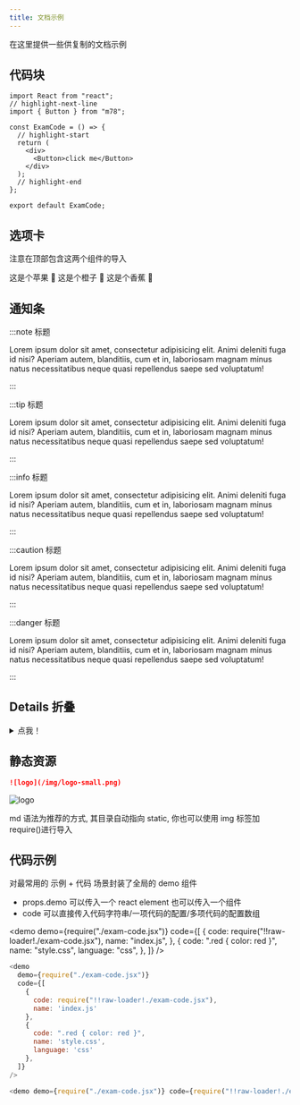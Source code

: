 ```yaml
---
title: 文档示例
---
```



在这里提供一些供复制的文档示例

## 代码块

```tsx
import React from "react";
// highlight-next-line
import { Button } from "m78";

const ExamCode = () => {
  // highlight-start
  return (
    <div>
      <Button>click me</Button>
    </div>
  );
  // highlight-end
};

export default ExamCode;
```

## 选项卡

注意在顶部包含这两个组件的导入

<Tabs>
  <TabItem value="apple" label="苹果" default>
    这是个苹果 🍎
  </TabItem>
  <TabItem value="orange" label="橙子">
    这是个橙子 🍊
  </TabItem>
  <TabItem value="banana" label="香蕉">
    这是个香蕉 🍌
  </TabItem>
</Tabs>

## 通知条

:::note 标题

Lorem ipsum dolor sit amet, consectetur adipisicing elit. Animi deleniti fuga id nisi? Aperiam autem, blanditiis, cum et in, laboriosam magnam minus natus necessitatibus neque quasi repellendus saepe sed voluptatum!

:::

:::tip 标题

Lorem ipsum dolor sit amet, consectetur adipisicing elit. Animi deleniti fuga id nisi? Aperiam autem, blanditiis, cum et in, laboriosam magnam minus natus necessitatibus neque quasi repellendus saepe sed voluptatum!

:::

:::info 标题

Lorem ipsum dolor sit amet, consectetur adipisicing elit. Animi deleniti fuga id nisi? Aperiam autem, blanditiis, cum et in, laboriosam magnam minus natus necessitatibus neque quasi repellendus saepe sed voluptatum!

:::

:::caution 标题

Lorem ipsum dolor sit amet, consectetur adipisicing elit. Animi deleniti fuga id nisi? Aperiam autem, blanditiis, cum et in, laboriosam magnam minus natus necessitatibus neque quasi repellendus saepe sed voluptatum!

:::

:::danger 标题

Lorem ipsum dolor sit amet, consectetur adipisicing elit. Animi deleniti fuga id nisi? Aperiam autem, blanditiis, cum et in, laboriosam magnam minus natus necessitatibus neque quasi repellendus saepe sed voluptatum!

:::

## Details 折叠

<details>
  <summary>点我！</summary>
  <div>
    <div>这是详情内容</div>
    <br />
    <details>
      <summary>嵌套的下拉栏！ 内含惊喜……</summary>
      <div>😲😲😲😲😲</div>
    </details>
  </div>
</details>

## 静态资源

```md
![logo](/img/logo-small.png)
```

![logo](/img/logo-small.png)

md 语法为推荐的方式, 其目录自动指向 static, 你也可以使用 img 标签加 require()进行导入

## 代码示例

对最常用的 示例 + 代码 场景封装了全局的 demo 组件

- props.demo 可以传入一个 react element 也可以传入一个组件
- code 可以直接传入代码字符串/一项代码的配置/多项代码的配置数组

<demo
  demo={require("./exam-code.jsx")}
  code={[
    {
      code: require("!!raw-loader!./exam-code.jsx"),
      name: "index.js",
    },
    {
      code: ".red { color: red }",
      name: "style.css",
      language: "css",
    },
  ]}
/>

```js
<demo
  demo={require("./exam-code.jsx")}
  code={[
    {
      code: require("!!raw-loader!./exam-code.jsx"),
      name: 'index.js'
    },
    {
      code: ".red { color: red }",
      name: 'style.css',
      language: 'css'
    },
  ]}
/>

<demo demo={require("./exam-code.jsx")} code={require("!!raw-loader!./exam-code.jsx")}></demo>
```
